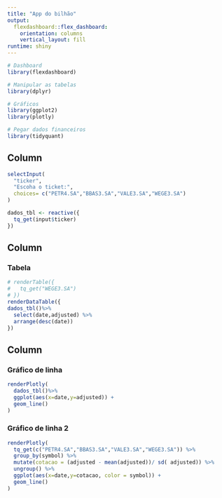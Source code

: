 ```yaml
---
title: "App do bilhão"
output:
  flexdashboard::flex_dashboard:
    orientation: columns
    vertical_layout: fill
runtime: shiny
---
```


```r
# Dashboard
library(flexdashboard)

# Manipular as tabelas
library(dplyr)

# Gráficos
library(ggplot2)
library(plotly)

# Pegar dados financeiros
library(tidyquant)

```
Column {.sidebar}
-----------------------------------------------------------------------
```r
selectInput(
  "ticker",
  "Escoha o ticket:",
  choices= c("PETR4.SA","BBAS3.SA","VALE3.SA","WEGE3.SA")
)
```


```r
dados_tbl <- reactive({
  tq_get(input$ticker)
})
```

Column {data-width=500}
-----------------------------------------------------------------------

### Tabela
```r
# renderTable({
#   tq_get("WEGE3.SA")
# })
renderDataTable({
dados_tbl()%>%
  select(date,adjusted) %>%
  arrange(desc(date))
})
```

Column {data-width=500}
-----------------------------------------------------------------------

### Gráfico de linha

```r
renderPlotly(
  dados_tbl()%>%
  ggplot(aes(x=date,y=adjusted)) +
  geom_line()
)
```

### Gráfico de linha 2

```r
renderPlotly(
  tq_get(c("PETR4.SA","BBAS3.SA","VALE3.SA","WEGE3.SA")) %>% 
  group_by(symbol) %>% 
  mutate(cotacao = (adjusted - mean(adjusted))/ sd( adjusted)) %>% 
  ungroup() %>%  
  ggplot(aes(x=date,y=cotacao, color = symbol)) +
  geom_line()
)
```

